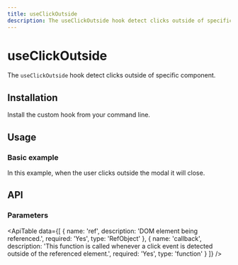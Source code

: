 ```yaml
---
title: useClickOutside
description: The useClickOutside hook detect clicks outside of specific component.
---
```


# useClickOutside

The `useClickOutside` hook detect clicks outside of specific component.

## Installation

Install the custom hook from your command line.

<Snippet pkg text='@raddix/use-click-outside' />

## Usage

### Basic example

In this example, when the user clicks outside the modal it will close.

<CodeBlock folder='use-click-outside' file='example1.tsx' />

## API

### Parameters

<ApiTable
  data={[
    {
      name: 'ref',
      description: 'DOM element being referenced.',
      required: 'Yes',
      type: 'RefObject'
    },
    {
      name: 'callback',
      description:
        'This function is called whenever a click event is detected outside of the referenced element.',
      required: 'Yes',
      type: 'function'
    }
  ]}
/>
